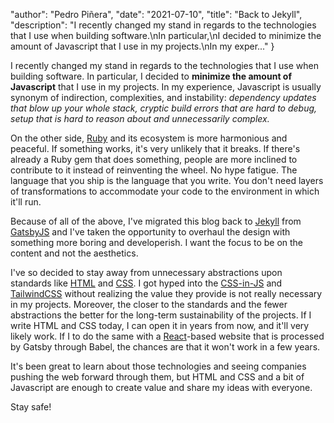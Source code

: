 
  "author": "Pedro Piñera",
  "date": "2021-07-10",
  "title": "Back to Jekyll",
  "description": "I recently changed my stand in regards to the technologies that I use when building software.\nIn particular,\nI decided to minimize the amount of Javascript that I use in my projects.\nIn my exper..."
}




I recently changed my stand in regards to the technologies that I use when building software.
In particular,
I decided to **minimize the amount of Javascript** that I use in my projects.
In my experience,
Javascript is usually synonym of indirection, complexities, and instability:
_dependency updates that blow up your whole stack,
cryptic build errors that are hard to debug,
setup that is hard to reason about and unnecessarily complex._

On the other side,
[Ruby](https://www.ruby-lang.org/en/) and its ecosystem is more harmonious and peaceful.
If something works,
it's very unlikely that it breaks.
If there's already a Ruby gem that does something,
people are more inclined to contribute to it instead of reinventing the wheel.
No hype fatigue.
The language that you ship is the language that you write.
You don't need layers of transformations to accommodate your code to the environment in which it'll run.

Because of all of the above,
I've migrated this blog back to [Jekyll](https://jekyllrb.com/) from [GatsbyJS](https://www.gatsbyjs.com/) and I've taken the opportunity to overhaul the design with something more boring and developerish.
I want the focus to be on the content and not the aesthetics.

I've so decided to stay away from unnecessary abstractions upon standards like [HTML](https://en.wikipedia.org/wiki/HTML) and [CSS](https://en.wikipedia.org/wiki/CSS).
I got hyped into the [CSS-in-JS](https://cssinjs.org/) and [TailwindCSS](https://tailwindcss.com/) without realizing the value they provide is not really necessary in my projects.
Moreover, the closer to the standards and the fewer abstractions the better for the long-term sustainability of the projects.
If I write HTML and CSS today, I can open it in years from now, and it'll very likely work.
If I to do the same with a [React](https://reactjs.org/)-based website that is processed by Gatsby through Babel,
the chances are that it won't work in a few years.

It's been great to learn about those technologies and seeing companies pushing the web forward through them,
but HTML and CSS and a bit of Javascript are enough to create value and share my ideas with everyone.

Stay safe!

    